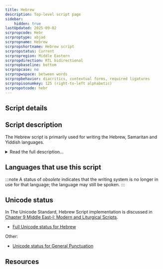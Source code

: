 ```yaml
---
title: Hebrew
description: Top-level script page
sidebar:
    hidden: true
lastUpdated: 2025-09-02
scrpropcode: Hebr
scrproptype: abjad
scrpropname: Hebrew
scrpropshortname: Hebrew script
scrpropstatus: Current
scrpropregion: Middle Eastern
scrpropdirection: RTL bidirectional
scrpropbaseline: bottom
scrpropcase: no
scrpropwspace: between words
scrpropbehavior: diacritics, contextual forms, required ligatures
scrpropisonumkey: 125 (right-to-left alphabetic)
scrpropotcode: hebr
---
```



## Script details

<ScriptDetails />

## Script description

The Hebrew script is primarily used for writing the Hebrew, Samaritan and Yiddish languages.

<details>
<summary>Read the full description...</summary>It is also used for writing some varieties of Arabic spoken in North Africa, Iraq and Yemen; the languages of the Jewish communities in Italy and Corfu, Morocco (Berber), Spain and the Caucasus mountains; and the modern Jewish Aramaic languages. Prior to 500 BC the Hebrew language was written in the Paleo-Hebrew script, which was abandoned after the Jewish exile in the 5th century BC in favour of the Aramaic script, from which the current Hebrew script descended. It is commonly called the Hebrew alphabet, after its first two letters _aleph_ and _bet_, although it is actually an abjad.

Hebrew is a unicameral script; there is only one case. It is written from right to left. The script contains twenty-two consonant letters, five of which take a variant form when used at the end of a word. Vowels are normally omitted when writing the Hebrew language, but four of the consonant letters א _aleph_, ה _he_, ו _waw_ and י _yod_ can be used for representing a number of (normally long) vowels when it is necessary to disambiguate between similar words. Until the 9th century, these letters, called _mater lectionis_ were the only means for representing vowels; later a system of diacritics, called _niqqud_ was introduced with the potential for fully representing long and short vowels in every word. Niqqud is rarely used outside of children's books, poetry, and books for teaching the Hebrew language. When writing the Yiddish language, vowels are fully expressed by means of a system derived but different from Hebrew vocalic representation (see Yiddish Orthography).

A number of cantillation marks are used in the scriptural scrolls (_Tanakh_) to indicate the rhythm and stress pattern for chanting the text aloud.

One ligature is commonly used in writing the Hebrew language, _alef lamed_ ﭏ. Four additional ligatures are used for writing Yiddish. The _tetragrammaton_ is also considered by many to be a ligature. It represents one of a number of sacred words which are not permitted to be written, so are represented by means of another symbol or set of symbols. The tetragarammaton does not refer to one specific symbol, but to any of a number of symbols representing the Hebrew word for God, composed of the letters J H W and H. Some Hebrew scribes use a ligature in place of any combination of these four letters, even when they appear within a different, secular word.

Punctuation in the Hebrew script is much the same as in the Latin script, with the exception of a script-specific hyphen _maqaf_, colon _sof pasuq_, forward/vertical slash _paseq_, abbreviation mark _geresh_, and a mark _gershayim_ to indicate that a word is an acronym.

Hebrew writing for the most part uses Latin numbers, although a system used to be in much more common use which assigned a numerical value of units, tens, or hundreds to each letter in the script inventory; the letters could then be added together to create any number. In modern texts this system is only used for the Hebrew calendar and other special cases.

There are four main styles of writing the Hebrew language. _Ashuri_ is a widely-used block style. A particular form of Ashuri, called _STA"M_ (an acronym for the Hebrew words for which this style is used), is used for sacred texts such as the Torah. _Rashi_ is a typeface commonly used for commentaries on sacred texts. A 'cursive' style is used in handwriting. This is characterized by rounded letter shapes; unlike other cursive scripts the letters are generally unconnected.
</details>

## Languages that use this script

:::note
A status of _obsolete_ indicates that the writing system is no longer in use for that language; the language may still be spoken.
:::

<WsList script='Hebr' wsMax='5' />

## Unicode status

In The Unicode Standard, Hebrew Script implementation is discussed in [Chapter 9 Middle East-I: Modern and Liturgical Scripts](http://www.unicode.org/versions/latest/ch09.pdf).

- [Full Unicode status for Hebrew](/scrlang/unicode/hebr-unicode)

Other:

- [Unicode status for General Punctuation](/scrlang/unicode/x-gen-punct-unicode)


## Resources

<ScriptResources detailSummary='seemore' />

